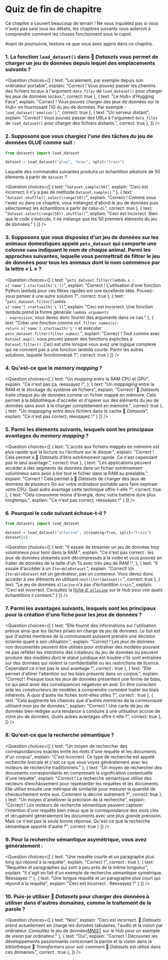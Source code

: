 <!-- DISABLE-FRONTMATTER-SECTIONS -->

# Quiz de fin de chapitre

Ce chapitre a couvert beaucoup de terrain ! Ne vous inquiétez pas si vous n'avez pas saisi tous les détails, les chapitres suivants vous aideront à comprendre comment les choses fonctionnent sous le capot.

Avant de poursuivre, testons ce que vous avez appris dans ce chapitre.

### 1. La fonction `load_dataset()` dans 🤗 *Datasets* vous permet de charger un jeu de données depuis lequel des emplacements suivants ?

<Question
	choices={[
		{
			text: "Localement, par exemple depuis son ordinateur portable",
			explain: "Correct ! Vous pouvez passer les chemins des fichiers locaux à l'argument <code>data_files</code> de <code>load_dataset()</code> pour charger les jeux de données locaux.",
			correct: true
		},
		{
			text: "Le <i>Hub></i> d’Hugging Face",
			explain: "Correct ! Vous pouvez charger des jeux de données sur le <i>Hub></i>  en fournissant l'ID du jeu de données. Par exemple : <code>load_dataset('emotion')</code>.",
			correct: true
		},
		{
			text: "Un serveur distant",
			explain: "Correct ! Vous pouvez passer des URLs à l'argument <code>data_files</code> de <code>load_dataset()</code> pour charger des fichiers distants.",
			correct: true
		},
	]}
/>

### 2. Supposons que vous chargiez l'une des tâches du jeu de données GLUE comme suit :

```py
from datasets import load_dataset

dataset = load_dataset("glue", "mrpc", split="train")
```

Laquelle des commandes suivantes produira un échantillon aléatoire de 50 éléments à partir de `dataset` ?

<Question
	choices={[
		{
			text: "<code>dataset.sample(50)</code>",
			explain: "Ceci est incorrect, il n'y a pas de méthode <code>Dataset.sample()</code>."
		},
		{
			text: "<code>dataset.shuffle().select(range(50))</code>",
			explain: "Correct ! Comme vous l'avez vu dans ce chapitre, vous mélangez d'abord le jeu de données puis sélectionnez les échantillons à partir de celui-ci.",
			correct: true
		},
		{
			text: "<code>dataset.select(range(50)).shuffle()</code>",
			explain: "Ceci est incorrect. Bien que le code s'exécute, il ne mélange que les 50 premiers éléments du jeu de données."
		}
	]}
/>

### 3. Supposons que vous disposiez d'un jeu de données sur les animaux domestiques appelé `pets_dataset` qui comporte une colonne `name` indiquant le nom de chaque animal. Parmi les approches suivantes, laquelle vous permettrait de filtrer le jeu de données pour tous les animaux dont le nom commence par la lettre « L » ?

<Question
	choices={[
		{
			text: "<code>pets_dataset.filter(lambda x : x['name'].startswith('L'))</code>",
			explain: "Correct ! L'utilisation d'une fonction Python lambda pour ces filtres rapides est une excellente idée. Pouvez-vous penser à une autre solution ?",
			correct: true
		},
		{
			text: "<code>pets_dataset.filter(lambda x['name'].startswith('L'))</code>",
			explain: "Ceci est incorrect. Une fonction lambda prend la forme générale <code>lambda *arguments* : *expression*</code>, vous devez donc fournir des arguments dans ce cas."
		},
		{
			text: "Créer une fonction comme <code>def filter_names(x): return x['name'].startswith('L')</code> et exécuter <code>pets_dataset.filter(filter_names)</code>.",
			explain: "Correct ! Tout comme avec <code>Dataset.map()</code>, vous pouvez passer des fonctions explicites à <code>Dataset.filter()</code>. Ceci est utile lorsque vous avez une logique complexe qui ne convient pas à une fonction lambda courte. Parmi les autres solutions, laquelle fonctionnerait ?",
			correct: true
		}
	]}
/>

### 4. Qu'est-ce que le *memory mapping* ?

<Question
	choices={[
		{
			text: "Un <i>mapping</i> entre la RAM CPU et GPU",
			explain: "Ce n'est pas ça, réessayez !",
		},
		{
			text: "Un <i>mappaging</i> entre la RAM et le stockage du système de fichiers",
			explain: "Correct ! 🤗 <i>Datasets</i> traite chaque jeu de données comme un fichier mappé en mémoire. Cela permet à la bibliothèque d'accéder et d'opérer sur des éléments du jeu de données sans avoir à le charger complètement en mémoire.",
			correct: true
		},
		{
			text: "Un <i>mappaging</i> entre deux fichiers dans le cache 🤗 <i>Datasets</i>",
			explain: "Ce n'est pas correct, réessayez !"
		}
	]}
/>

### 5. Parmi les éléments suivants, lesquels sont les principaux avantages du *memory mapping* ?

<Question
	choices={[
		{
			text: "L'accès aux fichiers mappés en mémoire est plus rapide que la lecture ou l'écriture sur le disque.",
			explain: "Correct ! Cela permet à 🤗 <i>Datasets</i> d'être extrêmement rapide. Ce n'est cependant pas le seul avantage.",
			correct: true
		},
		{
			text: "Les applications peuvent accéder à des segments de données dans un fichier extrêmement volumineux sans avoir à lire tout le fichier dans la RAM au préalable.",
			explain: "Correct ! Cela permet à 🤗 <i>Datasets</i> de charger des jeux de données de plusieurs Go sur votre ordinateur portable sans faire exploser votre CPU. Quel autre avantage cette technique offre-t-elle ?",
			correct: true
		},
		{
			text: "Cela consomme moins d'énergie, donc votre batterie dure plus longtemps.",
			explain: "Ce n'est pas correct, réessayez !"
		}
	]}
/>

### 6. Pourquoi le code suivant échoue-t-il ?

```py
from datasets import load_dataset

dataset = load_dataset("allocine", streaming=True, split="train")
dataset[0]
```

<Question
	choices={[
		{
			text: "Il essaie de streamer un jeu de données trop volumineux pour tenir dans la RAM.",
			explain: "Ce n'est pas correct : les jeux de données streamés sont décompressés à la volée et vous pouvez en traiter de données de la taille d'un To avec très peu de RAM !",
		},
		{
			text: "Il essaie d'accéder à un <code>IterableDataset</code>.",
			explain: "Correct! Un <code>IterableDataset</code> est un générateur, pas un conteneur. Vous devez donc accéder à ses éléments en utilisant <code>next(iter(dataset))</code>.",
			correct: true
		},
		{
			text: "Le jeu de données <code>allocine</code> n'a pas d’échantillon <code>train</code>.",
			explain: "Ceci est incorrect. Consultez la [fiche d’ <code>allocine</code>](https://huggingface.co/datasets/allocine) sur le <i>Hub</i> pour voir quels échantillons il contient."
		}
	]}
/>

### 7. Parmi les avantages suivants, lesquels sont les principaux pour la création d'une fiche pour les jeux de données ?

<Question
	choices={[
		{
			text: "Elle fournit des informations sur l'utilisation prévue ainsi que les tâches prises en charge de jeu de données. Le but est que d'autres membres de la communauté puissent prendre une décision éclairée quant à son utilisation.",
			explain: "Correct ! Les jeux de données non documentés peuvent être utilisés pour entraîner des modèles pouvant ne pas refléter les intentions des créateurs du jeu de données ou peuvent produire des modèles dont le statut juridique est trouble s'ils sont entraînés sur des données qui violent la confidentialité ou les restrictions de licence. Cependant ce n'est pas le seul avantage !",
			correct : true
		},
		{
			text: "Elle permet d'attirer l'attention sur les biais présents dans un corpus.",
			explain: "Correct ! Presque tous les jeux de données présentent une forme de biais, ce qui peut avoir des conséquences négatives en aval. En être conscient aide les constructeurs de modèles à comprendre comment traiter les biais inhérents. À quoi d'autre les fiches sont-elles utiles ?",
			correct : true
		},
		{
			text: "Cela augmente les chances que d'autres membres de la communauté utilisent mon jeu de données.",
			explain: "Correct ! Une carte de jeu de données bien rédigée aura tendance à conduire à une utilisation accrue de votre jeu de données. Quels autres avantages offre-t-elle ?",
			correct: true
		},
	]}
/>


### 8. Qu'est-ce que la recherche sémantique ?

<Question
	choices={[
		{
			text: "Un moyen de rechercher des correspondances exactes entre les mots d'une requête et les documents d'un corpus",
			explain: "C'est incorrect. Ce type de recherche est appelé *recherche lexicale* et c'est ce que vous voyez généralement avec les moteurs de recherche traditionnels."
		},
		{
			text: "Un moyen de rechercher des documents correspondants en comprenant la signification contextuelle d'une requête",
			explain: "Correct ! La recherche sémantique utilise des vecteurs d’enchâssement pour représenter les requêtes et les documents. Elle utilise ensuite une métrique de similarité pour mesurer la quantité de chevauchement entre eux. Comment la décrire autrement ?",
			correct: true
		},
		{
			text: "Un moyen d'améliorer la précision de la recherche",
			explain: "Correct ! Les moteurs de recherche sémantique peuvent capturer l'intention d'une requête bien mieux que la correspondance des mots clés et récupèrent généralement les documents avec une plus grande précision. Mais ce n'est pas la seule bonne réponse. Qu'est-ce que la recherche sémantique apporte d'autre ?",
			correct: true
		}
	]}
/>

### 9. Pour la recherche sémantique asymétrique, vous avez généralement :

<Question
	choices={[
		{
			text: "Une requête courte et un paragraphe plus long qui répond à la requête",
			explain: "Correct !",
			correct : true
		},
		{
			text: "Requêtes et paragraphes qui sont à peu près de la même longueur",
			explain: "Il s'agit en fait d'un exemple de recherche sémantique symétrique. Réessayez !"
		},
		{
			text: "Une longue requête et un paragraphe plus court qui répond à la requête",
			explain: "Ceci est incorrect . Réessayez !"
		}
	]}
/>

### 10. Puis-je utiliser 🤗 *Datasets* pour charger des données à utiliser dans d'autres domaines, comme le traitement de la parole ?

<Question
	choices={[
		{
			text: "Non",
			explain: "Ceci est incorrect. 🤗 <i>Datasets</i> prend actuellement en charge les données tabulaires, l'audio et la vision par ordinateur. Consultez le jeu de données<a href='https://huggingface.co/datasets/mnist'>MNIST</a> sur le <i>Hub</i> pour un exemple de vision par ordinateur."
		},
		{
			text: "Oui",
			explain: "Correct ! Découvrez les développements passionnants concernant la parole et la vision dans la bibliothèque 🤗 <i>Transformers</i> pour voir comment 🤗 <i>Datasets</i> est utilisé dans ces domaines.",
			correct : true
		},
	]}
/>
